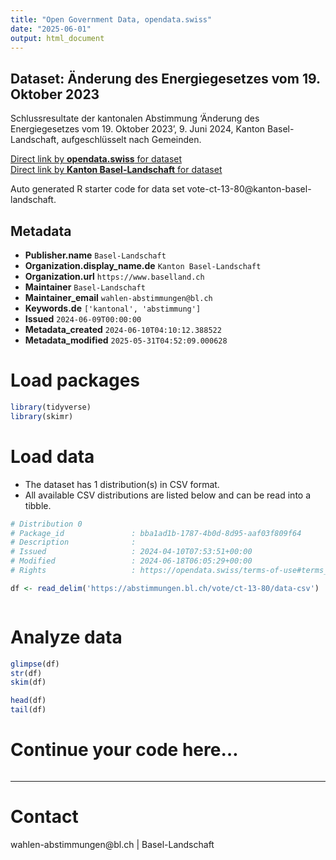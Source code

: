 ```yaml
---
title: "Open Government Data, opendata.swiss"
date: "2025-06-01"
output: html_document
---
```


## Dataset: Änderung des Energiegesetzes vom 19. Oktober 2023

Schlussresultate der kantonalen Abstimmung 'Änderung des Energiegesetzes vom 19. Oktober 2023', 9. Juni 2024, Kanton Basel-Landschaft, aufgeschlüsselt nach Gemeinden.

[Direct link by **opendata.swiss** for dataset](https://opendata.swiss/de/dataset/anderung-des-energiegesetzes-vom-19-oktober-2023)<br>
[Direct link by **Kanton Basel-Landschaft** for dataset](https://abstimmungen.bl.ch/vote/ct-13-80/data)

Auto generated R starter code for data set vote-ct-13-80@kanton-basel-landschaft.

## Metadata

- **Publisher.name** `Basel-Landschaft`
- **Organization.display_name.de** `Kanton Basel-Landschaft`
- **Organization.url** `https://www.baselland.ch`
- **Maintainer** `Basel-Landschaft`
- **Maintainer_email** `wahlen-abstimmungen@bl.ch`
- **Keywords.de** `['kantonal', 'abstimmung']`
- **Issued** `2024-06-09T00:00:00`
- **Metadata_created** `2024-06-10T04:10:12.388522`
- **Metadata_modified** `2025-05-31T04:52:09.000628`


# Load packages

```r

library(tidyverse)
library(skimr)

```

# Load data

-   The dataset has 1 distribution(s) in CSV format.
-   All available CSV distributions are listed below and can be read into a tibble.

```r

# Distribution 0
# Package_id               : bba1ad1b-1787-4b0d-8d95-aaf03f809f64
# Description              : 
# Issued                   : 2024-04-10T07:53:51+00:00
# Modified                 : 2024-06-18T06:05:29+00:00
# Rights                   : https://opendata.swiss/terms-of-use#terms_by

df <- read_delim('https://abstimmungen.bl.ch/vote/ct-13-80/data-csv')



```

# Analyze data

```r

glimpse(df)
str(df)
skim(df)

head(df)
tail(df)

```

# Continue your code here...

```r

```

------------------------------------------------------------------------

# Contact

wahlen-abstimmungen@bl.ch | Basel-Landschaft
